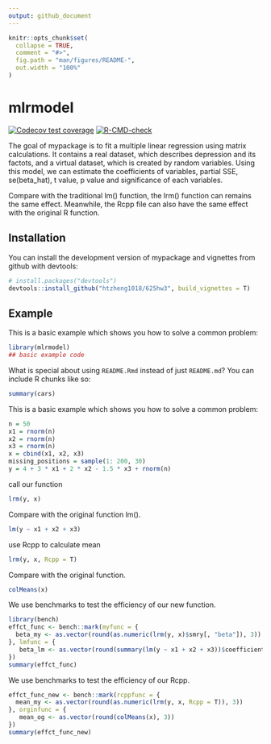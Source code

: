 ```yaml
---
output: github_document
---
```


<!-- README.md is generated from README.Rmd. Please edit that file -->

```r
knitr::opts_chunk$set(
  collapse = TRUE,
  comment = "#>",
  fig.path = "man/figures/README-",
  out.width = "100%"
)
```

# mlrmodel

<!-- badges: start -->
[![Codecov test coverage](https://codecov.io/gh/htzheng1018/625hw3/branch/main/graph/badge.svg)](https://app.codecov.io/gh/htzheng1018/625hw3?branch=main)
[![R-CMD-check](https://github.com/htzheng1018/625hw3/actions/workflows/R-CMD-check.yaml/badge.svg)](https://github.com/htzheng1018/625hw3/actions/workflows/R-CMD-check.yaml)
<!-- badges: end -->

The goal of mypackage is to fit a multiple linear regression using matrix calculations. It contains a real dataset, which describes depression and its factots, and a virtual dataset, which is created by random variables. Using this model, we can estimate the coefficients of variables, partial SSE, se(beta_hat), t value, p value and significance of each variables.

Compare with the traditional lm() function, the lrm() function can remains the same effect. Meanwhile, the Rcpp file can also have the same effect with the original R function.


## Installation

You can install the development version of mypackage and vignettes from github with devtools:

``` r
# install.packages("devtools")
devtools::install_github("htzheng1018/625hw3", build_vignettes = T)
```

## Example

This is a basic example which shows you how to solve a common problem:

```r
library(mlrmodel)
## basic example code
```

What is special about using `README.Rmd` instead of just `README.md`? You can include R chunks like so:

```r
summary(cars)
```

This is a basic example which shows you how to solve a common problem:
```r
n = 50
x1 = rnorm(n)
x2 = rnorm(n)
x3 = rnorm(n)
x = cbind(x1, x2, x3)
missing_positions = sample(1: 200, 30) 
y = 4 + 3 * x1 + 2 * x2 - 1.5 * x3 + rnorm(n)
```

call our function
```r
lrm(y, x)
```

Compare with the original function lm().
```r
lm(y ~ x1 + x2 + x3)
```

use Rcpp to calculate mean
```r
lrm(y, x, Rcpp = T)
```

Compare with the original function.
```r
colMeans(x)
```

We use benchmarks to test the efficiency of our new function.
```r
library(bench)
effct_func <- bench::mark(myfunc = {
  beta_my <- as.vector(round(as.numeric(lrm(y, x)$smry[, "beta"]), 3))
}, lmfunc = {
   beta_lm <- as.vector(round(summary(lm(y ~ x1 + x2 + x3))$coefficients[, "Estimate"], 3))
})
summary(effct_func)
```

We use benchmarks to test the efficiency of our Rcpp.
```r
effct_func_new <- bench::mark(rcppfunc = {
  mean_my <- as.vector(round(as.numeric(lrm(y, x, Rcpp = T)), 3))
}, orginfunc = {
   mean_og <- as.vector(round(colMeans(x), 3))
})
summary(effct_func_new)
```

